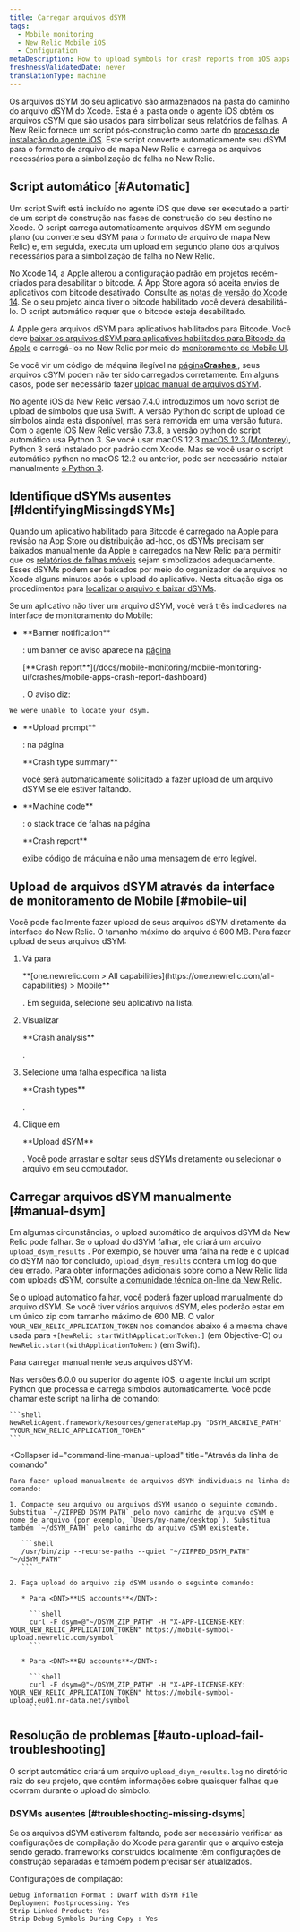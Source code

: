 ```yaml
---
title: Carregar arquivos dSYM
tags:
  - Mobile monitoring
  - New Relic Mobile iOS
  - Configuration
metaDescription: How to upload symbols for crash reports from iOS apps monitored with New Relic mobile monitoring.
freshnessValidatedDate: never
translationType: machine
---
```


Os arquivos dSYM do seu aplicativo são armazenados na pasta do caminho do arquivo dSYM do Xcode. Esta é a pasta onde o agente iOS obtém os arquivos dSYM que são usados para simbolizar seus relatórios de falhas. A New Relic fornece um script pós-construção como parte do [processo de instalação do agente iOS](/docs/mobile-monitoring/new-relic-mobile-ios/installation/spm-installation/#configure-using-swift-package-manager). Este script converte automaticamente seu dSYM para o formato de arquivo de mapa New Relic e carrega os arquivos necessários para a simbolização de falha no New Relic.

## Script automático [#Automatic]

Um script Swift está incluído no agente iOS que deve ser executado a partir de um script de construção nas fases de construção do seu destino no Xcode. O script carrega automaticamente arquivos dSYM em segundo plano (ou converte seu dSYM para o formato de arquivo de mapa New Relic) e, em seguida, executa um upload em segundo plano dos arquivos necessários para a simbolização de falha no New Relic.

No Xcode 14, a Apple alterou a configuração padrão em projetos recém-criados para desabilitar o bitcode. A App Store agora só aceita envios de aplicativos com bitcode desativado. Consulte [as notas de versão do Xcode 14](https://developer.apple.com/documentation/xcode-release-notes/xcode-14-release-notes). Se o seu projeto ainda tiver o bitcode habilitado você deverá desabilitá-lo. O script automático requer que o bitcode esteja desabilitado.

A Apple gera arquivos dSYM para aplicativos habilitados para Bitcode. Você deve [baixar os arquivos dSYM para aplicativos habilitados para Bitcode da Apple](/docs/mobile-monitoring/new-relic-mobile-ios/install-configure/retrieve-upload-dsyms-bitcode-enabled-apps) e carregá-los no New Relic por meio do [monitoramento de Mobile UI](#mobile-ui).

Se você vir um código de máquina ilegível na [página<DNT>**Crashes**</DNT> ](/docs/mobile-monitoring/mobile-monitoring-ui/crashes/mobile-apps-crashes-dashboard), seus arquivos dSYM podem não ter sido carregados corretamente. Em alguns casos, pode ser necessário fazer [upload manual de arquivos dSYM](#manual-dsym).

No agente iOS da New Relic versão 7.4.0 introduzimos um novo script de upload de símbolos que usa Swift. A versão Python do script de upload de símbolos ainda está disponível, mas será removida em uma versão futura. Com o agente iOS New Relic versão 7.3.8, a versão python do script automático usa Python 3. Se você usar macOS 12.3 [macOS 12.3 (Monterey)](https://developer.apple.com/documentation/macos-release-notes/macos-12_3-release-notes), Python 3 será instalado por padrão com Xcode. Mas se você usar o script automático python no macOS 12.2 ou anterior, pode ser necessário instalar manualmente [o Python 3](https://www.python.org/downloads/mac-osx/).

## Identifique dSYMs ausentes [#IdentifyingMissingdSYMs]

Quando um aplicativo habilitado para Bitcode é carregado na Apple para revisão na App Store ou distribuição ad-hoc, os dSYMs precisam ser baixados manualmente da Apple e carregados na New Relic para permitir que os [relatórios de falhas móveis](/docs/mobile-monitoring/new-relic-mobile/getting-started/ios-agent-crash-reporting) sejam simbolizados adequadamente. Esses dSYMs podem ser baixados por meio do organizador de arquivos no Xcode alguns minutos após o upload do aplicativo. Nesta situação siga os procedimentos para [localizar o arquivo e baixar dSYMs](#Archive).

Se um aplicativo não tiver um arquivo dSYM, você verá três indicadores na interface de monitoramento do Mobile:

* <DNT>
    **Banner notification**
  </DNT>

  : um banner de aviso aparece na [página](/docs/mobile-monitoring/mobile-monitoring-ui/crashes/mobile-apps-crash-report-dashboard)

  <DNT>
    [**Crash report**](/docs/mobile-monitoring/mobile-monitoring-ui/crashes/mobile-apps-crash-report-dashboard)
  </DNT>

  [](/docs/mobile-monitoring/mobile-monitoring-ui/crashes/mobile-apps-crash-report-dashboard). O aviso diz:

```
We were unable to locate your dsym.
```

* <DNT>
    **Upload prompt**
  </DNT>

  : na página

  <DNT>
    **Crash type summary**
  </DNT>

  você será automaticamente solicitado a fazer upload de um arquivo dSYM se ele estiver faltando.

* <DNT>
    **Machine code**
  </DNT>

  : o stack trace de falhas na página

  <DNT>
    **Crash report**
  </DNT>

  exibe código de máquina e não uma mensagem de erro legível.

## Upload de arquivos dSYM através da interface de monitoramento de Mobile [#mobile-ui]

Você pode facilmente fazer upload de seus arquivos dSYM diretamente da interface do New Relic. O tamanho máximo do arquivo é 600 MB. Para fazer upload de seus arquivos dSYM:

1. Vá para

   <DNT>
     **[one.newrelic.com > All capabilities](https://one.newrelic.com/all-capabilities) > Mobile**
   </DNT>

   . Em seguida, selecione seu aplicativo na lista.

2. Visualizar

   <DNT>
     **Crash analysis**
   </DNT>

   .

3. Selecione uma falha específica na lista

   <DNT>
     **Crash types**
   </DNT>

   .

4. Clique em

   <DNT>
     **Upload dSYM**
   </DNT>

   . Você pode arrastar e soltar seus dSYMs diretamente ou selecionar o arquivo em seu computador.

## Carregar arquivos dSYM manualmente [#manual-dsym]

Em algumas circunstâncias, o upload automático de arquivos dSYM da New Relic pode falhar. Se o upload do dSYM falhar, ele criará um arquivo `upload_dsym_results` . Por exemplo, se houver uma falha na rede e o upload do dSYM não for concluído, `upload_dsym_results` conterá um log do que deu errado. Para obter informações adicionais sobre como a New Relic lida com uploads dSYM, consulte [a comunidade técnica on-line da New Relic](https://discuss.newrelic.com/t/relic-solution-ios-dsym-upload-deep-dive/42513).

Se o upload automático falhar, você poderá fazer upload manualmente do arquivo dSYM. Se você tiver vários arquivos dSYM, eles poderão estar em um único zip com tamanho máximo de 600 MB. O valor `YOUR_NEW_RELIC_APPLICATION_TOKEN` nos comandos abaixo é a mesma chave usada para `+[NewRelic startWithApplicationToken:]` (em Objective-C) ou `NewRelic.start(withApplicationToken:)` (em Swift).

Para carregar manualmente seus arquivos dSYM:

<CollapserGroup>
  <Collapser
    id="python-manual-upload"
    title="Via script Python (agente versões 6.0.0 ou superior)"
  >
    Nas versões 6.0.0 ou superior do agente iOS, o agente inclui um script Python que processa e carrega símbolos automaticamente. Você pode chamar este script na linha de comando:

    ```shell
    NewRelicAgent.framework/Resources/generateMap.py "DSYM_ARCHIVE_PATH" "YOUR_NEW_RELIC_APPLICATION_TOKEN"
    ```
  </Collapser>

  <Collapser
    id="command-line-manual-upload"
    title="Através da linha de comando"
  >
    Para fazer upload manualmente de arquivos dSYM individuais na linha de comando:

    1. Compacte seu arquivo ou arquivos dSYM usando o seguinte comando. Substitua `~/ZIPPED_DSYM_PATH` pelo novo caminho de arquivo dSYM e nome de arquivo (por exemplo, `Users/my-name/desktop`). Substitua também `~/dSYM_PATH` pelo caminho do arquivo dSYM existente.

       ```shell
       /usr/bin/zip --recurse-paths --quiet "~/ZIPPED_DSYM_PATH" "~/dSYM_PATH"
       ```

    2. Faça upload do arquivo zip dSYM usando o seguinte comando:

       * Para <DNT>**US accounts**</DNT>:

         ```shell
         curl -F dsym=@"~/DSYM_ZIP_PATH" -H "X-APP-LICENSE-KEY: YOUR_NEW_RELIC_APPLICATION_TOKEN" https://mobile-symbol-upload.newrelic.com/symbol
         ```

       * Para <DNT>**EU accounts**</DNT>:

         ```shell
         curl -F dsym=@"~/DSYM_ZIP_PATH" -H "X-APP-LICENSE-KEY: YOUR_NEW_RELIC_APPLICATION_TOKEN" https://mobile-symbol-upload.eu01.nr-data.net/symbol
         ```
  </Collapser>
</CollapserGroup>

## Resolução de problemas [#auto-upload-fail-troubleshooting]

O script automático criará um arquivo `upload_dsym_results.log` no diretório raiz do seu projeto, que contém informações sobre quaisquer falhas que ocorram durante o upload do símbolo.

### DSYMs ausentes [#troubleshooting-missing-dsyms]

Se os arquivos dSYM estiverem faltando, pode ser necessário verificar as configurações de compilação do Xcode para garantir que o arquivo esteja sendo gerado. frameworks construídos localmente têm configurações de construção separadas e também podem precisar ser atualizados.

Configurações de compilação:

```
Debug Information Format : Dwarf with dSYM File
Deployment Postprocessing: Yes
Strip Linked Product: Yes
Strip Debug Symbols During Copy : Yes
```
